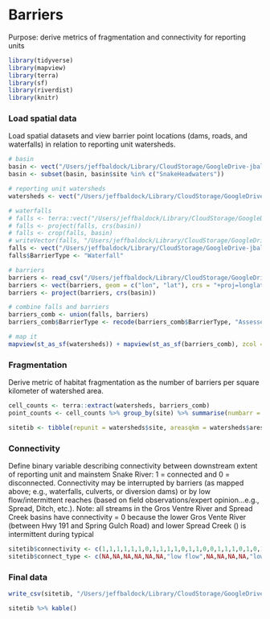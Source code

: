 # Barriers

Purpose: derive metrics of fragmentation and connectivity for reporting units

```r
library(tidyverse)
library(mapview)
library(terra)
library(sf)
library(riverdist)
library(knitr)
```


### Load spatial data

Load spatial datasets and view barrier point locations (dams, roads, and waterfalls) in relation to reporting unit watersheds. 
```r
# basin
basin <- vect("/Users/jeffbaldock/Library/CloudStorage/GoogleDrive-jbaldock@uwyo.edu/Shared drives/wyo-coop-baldock/UWyoming/Snake River Cutthroat/Data/Spatial/Basin Delineation/BasinDelineation/MajorBasins_Watersheds.shp") 
basin <- subset(basin, basin$site %in% c("SnakeHeadwaters"))

# reporting unit watersheds
watersheds <- vect("/Users/jeffbaldock/Library/CloudStorage/GoogleDrive-jbaldock@uwyo.edu/Shared drives/wyo-coop-baldock/UWyoming/Snake River Cutthroat/Analyses/Snake River GSI Quarto/Landscape Covariates/Watershed Delineation/RepUnits_Watersheds.shp")

# waterfalls
# falls <- terra::vect("/Users/jeffbaldock/Library/CloudStorage/GoogleDrive-jbaldock@uwyo.edu/Shared drives/wyo-coop-baldock/UWyoming/Snake River Cutthroat/Analyses/Snake River GSI Quarto/Landscape Covariates/Barriers/SARP Waterfalls/Archive_Falls_Mar082024.gdb")
# falls <- project(falls, crs(basin))
# falls <- crop(falls, basin)
# writeVector(falls, "/Users/jeffbaldock/Library/CloudStorage/GoogleDrive-jbaldock@uwyo.edu/Shared drives/wyo-coop-baldock/UWyoming/Snake River Cutthroat/Analyses/Snake River GSI Quarto/Landscape Covariates/Barriers/SARP Waterfalls/SARP_Waterfalls_SnakeHeadwaters.shp")
falls <- vect("/Users/jeffbaldock/Library/CloudStorage/GoogleDrive-jbaldock@uwyo.edu/Shared drives/wyo-coop-baldock/UWyoming/Snake River Cutthroat/Analyses/Snake River GSI Quarto/Landscape Covariates/Barriers/SARP Waterfalls/SARP_Waterfalls_SnakeHeadwaters.shp")
falls$BarrierType <- "Waterfall"

# barriers
barriers <- read_csv("/Users/jeffbaldock/Library/CloudStorage/GoogleDrive-jbaldock@uwyo.edu/Shared drives/wyo-coop-baldock/UWyoming/Snake River Cutthroat/Analyses/Snake River GSI Quarto/Landscape Covariates/Barriers/aquatic_barrier_ranks_Jan2025/aquatic_barrier_ranks.csv") %>% filter(Removed == "no", Passability %in% c("Complete barrier", "Partial passability", "Seasonably passable - non salmonid", "Seasonably passable - salmonid"), HasNetwork == "yes")
barriers <- vect(barriers, geom = c("lon", "lat"), crs = "+proj=longlat +datum=WGS84")
barriers <- project(barriers, crs(basin))

# combine falls and barriers
barriers_comb <- union(falls, barriers)
barriers_comb$BarrierType <- recode(barriers_comb$BarrierType, "Assessed road-related barrier" = "Road")

# map it
mapview(st_as_sf(watersheds)) + mapview(st_as_sf(barriers_comb), zcol = "BarrierType")
```


### Fragmentation

Derive metric of habitat fragmentation as the number of barriers per square kilometer of watershed area. 
```r
cell_counts <- terra::extract(watersheds, barriers_comb)
point_counts <- cell_counts %>% group_by(site) %>% summarise(numbarr = n()) %>% rename(repunit = site)

sitetib <- tibble(repunit = watersheds$site, areasqkm = watersheds$aresqkm) %>% left_join(point_counts) %>% replace_na(list(numbarr = 0)) %>% mutate(barrier_dens = numbarr/areasqkm)
```


### Connectivity

Define binary variable describing connectivity between downstream extent of reporting unit and mainstem Snake River: 1 = connected and 0 = disconnected. Connectivity may be interrupted by barriers (as mapped above; e.g., waterfalls, culverts, or diversion dams) or by low flow/intermittent reaches (based on field observations/expert opinion...e.g., Spread, Ditch, etc.). Note: all streams in the Gros Ventre River and Spread Creek basins have connectivity = 0 because the lower Gros Vente River (between Hwy 191 and Spring Gulch Road) and lower Spread Creek () is intermittent during typical 
```r
sitetib$connectivity <- c(1,1,1,1,1,1,0,1,1,1,1,0,1,1,0,0,1,1,1,0,1,0,1,0,1,1,0,1,1,0,1,0,0,1,1,1,1,1,1,1,1,0,1,1,1,1,0,1,1,1,1,1)
sitetib$connect_type <- c(NA,NA,NA,NA,NA,NA,"low flow",NA,NA,NA,NA,"low flow",NA,NA,"low flow","waterfall",NA,NA,NA,"low flow",NA,"waterfall",NA,"low flow",NA,NA,"low flow",NA,NA,"low flow",NA,"culvert","diversion dam",NA,NA,NA,NA,NA,NA,NA,NA,"waterfall",NA,NA,NA,NA,"culvert",NA,NA,NA,NA,NA)
```

### Final data
```r
write_csv(sitetib, "/Users/jeffbaldock/Library/CloudStorage/GoogleDrive-jbaldock@uwyo.edu/Shared drives/wyo-coop-baldock/UWyoming/Snake River Cutthroat/Analyses/Snake River GSI Quarto/Landscape Covariates/Barriers/RepUnits_BarrierSummary.csv")

sitetib %>% kable()
```




